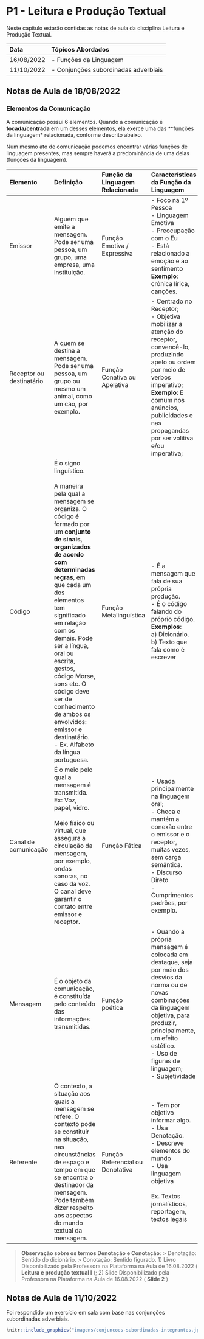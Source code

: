 # P1 - Leitura e Produção Textual

Neste capítulo estarão contidas as notas de aula da disciplina Leitura e Produção Textual.

|Data|Tópicos Abordados|
|:--|:--|
|16/08/2022|- Funções da Linguagem|
|11/10/2022|- Conjunções subordinadas adverbiais|


## Notas de Aula de 18/08/2022

### Elementos da Comunicação

A comunicação possui 6 elementos. Quando a comunicação é **focada/centrada** em um desses elementos, ela exerce uma das **funções da linguagem* relacionada, conforme descrito abaixo.

Num mesmo ato de comunicação podemos encontrar várias funções de linguagem presentes, mas sempre haverá a predominância de uma delas (funções da linguagem).

| Elemento | Definição | Função da Linguagem Relacionada | Características da Função da Linguagem|
|:------------|:-----------|:----------------|:---------------|
| Emissor | Alguém que emite a mensagem. Pode ser uma pessoa, um grupo, uma empresa, uma instituição.| Função Emotiva / Expressiva | - Foco na 1º Pessoa <br> - Linguagem Emotiva <br> - Preocupação com o Eu <br> - Está relacionado a emoção e ao sentimento <br> **Exemplo**: crônica lírica, canções.|
| Receptor ou destinatário | A quem se destina a mensagem. Pode ser uma pessoa, um grupo ou mesmo um animal, como um cão, por exemplo. | Função Conativa ou Apelativa | - Centrado no Receptor; <br> - Objetiva mobilizar a atenção do receptor, convencê-lo, produzindo apelo ou ordem por meio de verbos imperativo;<br>**Exemplo:** É comum nos anúncios, publicidades e nas propagandas por ser volitiva e/ou imperativa; |
| Código | É o signo linguístico. <br> <br> A maneira pela qual a mensagem se organiza. O código é formado por um **conjunto de sinais, organizados de acordo com determinadas regras**, em que cada um dos elementos tem significado em relação com os demais. Pode ser a língua, oral ou escrita, gestos, código Morse, sons etc. O código deve ser de conhecimento de ambos os envolvidos: emissor e destinatário. <br>- Ex. Alfabeto da língua portuguesa. | Função Metalinguística | - É a mensagem que fala de sua própria produção.<br> - É o código falando do próprio código.<br> **Exemplos**: <br> a) Dicionário.<br>b) Texto que fala como é escrever  |
| Canal de comunicação | É o meio pelo qual a mensagem é transmitida. Ex: Voz, papel, vidro. <br> <br> Meio físico ou virtual, que assegura a circulação da mensagem, por exemplo, ondas sonoras, no caso da voz. O canal deve garantir o contato entre emissor e receptor. | Função Fática | - Usada principalmente na linguagem oral;<br> - Checa e mantém a conexão entre o emissor e o receptor, muitas vezes, sem carga semântica.<br> - Discurso Direto<br> - Cumprimentos padrões, por exemplo. |
| Mensagem | É o objeto da comunicação, é constituída pelo conteúdo das informações transmitidas. |  Função poética | - Quando a própria mensagem é colocada em destaque, seja por meio dos desvios da norma ou de novas combinações da linguagem objetiva, para produzir, principalmente, um efeito estético.<br>- Uso de figuras de linguagem; <br> - Subjetividade | 
| Referente | O contexto, a situação aos quais a mensagem se refere. O contexto pode se constituir na situação, nas circunstâncias de espaço e tempo em que se encontra o destinador da mensagem. Pode também dizer respeito aos aspectos do mundo textual da mensagem. | Função Referencial ou Denotativa | - Tem por objetivo informar algo.<br>- Usa Denotação.<br>- Descreve elementos do mundo<br>- Usa linguagem objetiva <br><br>Ex. Textos jornalísticos, reportagem, textos legais |

> **Observação sobre os termos Denotação e Conotação**:
> > Denotação: Sentido do dicionário.
> > Conotação: Sentido figurado.
> 1) Livro Disponibilizado pela Professora na Plataforma na Aula de 16.08.2022 ( **Leitura e produção textual I** );
> 2) Slide Disponibilizado pela Professora na Plataforma na Aula de 16.08.2022 ( **Slide 2** )


## Notas de Aula de 11/10/2022

Foi respondido um exercício em sala com base nas conjunções subordinadas adverbiais.

```r
knitr::include_graphics("imagens/conjuncoes-subordinadas-integrantes.jpeg")
```